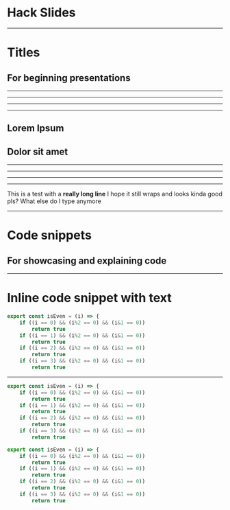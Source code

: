 



# Hack Slides

<HackFooter />

---

# Titles

## For beginning presentations

<HackFooter />

---

<Title darkMode>


ACM Hack presents:

# Lorem Ipsum

## Dolor sit amet

</Title>


---

<CheckIn code="l33t" />

---

<CheckInButton code="l33t" />

---

<Section>


# Lorem Ipsum

## Dolor sit amet

</Section>


---

<SectionNumber number="1" text="Lorem ipsum dolor" />

---

<SectionNumber number="2" text="Lorem ipsum dolor" />

---

<SectionNumber number="3" text="Lorem ipsum dolor" />

---

<TextSlide>


This is a test with a **really long line** I hope it still wraps and looks kinda good pls? What else do I type anymore

</TextSlide>


---

# Code snippets

## For showcasing and explaining code

---

# Inline code snippet with text

```javascript
export const isEven = (i) => {
    if ((i == 0) && (i%2 == 0) && (i&1 == 0))
        return true
    if ((i == 1) && (i%2 == 0) && (i&1 == 0))
        return true
    if ((i == 2) && (i%2 == 0) && (i&1 == 0))
        return true
    if ((i == 3) && (i%2 == 0) && (i&1 == 0))
        return true
```

---

<CodeSurfer theme={github}>


```js title="Code snippets with code-surfer components"
export const isEven = (i) => {
    if ((i == 0) && (i%2 == 0) && (i&1 == 0))
        return true
    if ((i == 1) && (i%2 == 0) && (i&1 == 0))
        return true
    if ((i == 2) && (i%2 == 0) && (i&1 == 0))
        return true
    if ((i == 3) && (i%2 == 0) && (i&1 == 0))
        return true
```

```js 1 subtitle="Highlight specific lines of code"
export const isEven = (i) => {
    if ((i == 0) && (i%2 == 0) && (i&1 == 0))
        return true
    if ((i == 1) && (i%2 == 0) && (i&1 == 0))
        return true
    if ((i == 2) && (i%2 == 0) && (i&1 == 0))
        return true
    if ((i == 3) && (i%2 == 0) && (i&1 == 0))
        return true
```

</CodeSurfer>

